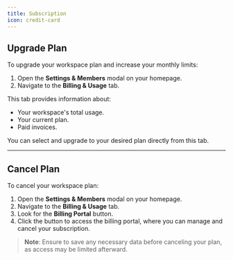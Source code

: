 ```yaml
---
title: Subscription
icon: credit-card
---
```

## Upgrade Plan

To upgrade your workspace plan and increase your monthly limits:

1. Open the **Settings & Members** modal on your homepage.
2. Navigate to the **Billing & Usage** tab.

This tab provides information about:

- Your workspace's total usage.
- Your current plan.
- Paid invoices.

You can select and upgrade to your desired plan directly from this tab.

---

## Cancel Plan

To cancel your workspace plan:

1. Open the **Settings & Members** modal on your homepage.
2. Navigate to the **Billing & Usage** tab.
3. Look for the **Billing Portal** button.
4. Click the button to access the billing portal, where you can manage and cancel your subscription.

> **Note**: Ensure to save any necessary data before canceling your plan, as access may be limited afterward.
